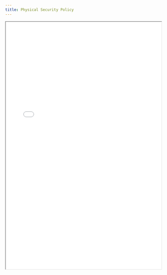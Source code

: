 ```yaml
---
title: Physical Security Policy
---
```


<iframe
  src="/files/compliance/policies/Physical_Security_Policy.pdf"
  width="100%"
  height="800px"
  style={{ border: '1px solid #ccc', borderRadius: '8px' }}
  title="Physical Security Policy"
/>